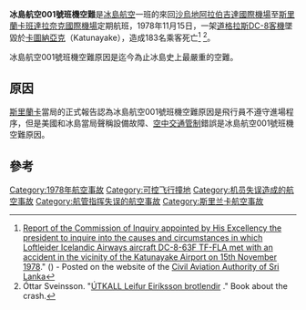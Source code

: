 
{{Infobox Airliner accident
|name             = 冰島航空001號班機空難
|Crash image            = Loftleidir - Icelandic Airlines Douglas DC-8-63CF Haafke.jpg
|Image caption          = 与失事客机相似的DC-8
|Date             = 1978年11月15日
|Type             = [[可控飛行撞地|可控飛行撞地]]
|Site             = {{SRI}}{{link-en|卡图那雅克|Katunayake}}
|coordinates      =
|Aircraft_type    = [[道格拉斯DC-8|道格拉斯DC-8]]
|aircraft_name    =
|Operator         = [[冰島航空|冰島航空]]（Icelandic Airlines，为[[加鲁达印尼航空|加鲁达印尼航空]]运营）
|Tail Number      = TF-FLA
|Origin           = {{SAU}}[[吉達國際機場|吉達國際機場]]
|stopover         =
|stopover0        =
|stopover1        =
|stopover2        =
|stopover3        =
|last_stopover    =
|Destination      = {{SRI}}[[班達拉奈克國際機場|班達拉奈克國際機場]]
|Passengers       = 249
|Crew             = 13
|Injuries         = 32
|Fatalities       = 183
|Survivors        = 79
}}

'''冰島航空001號班機空難'''是[[冰島航空|冰島航空]]一班的來回[[沙烏地阿拉伯|沙烏地阿拉伯]][[吉達國際機場|吉達國際機場]]至[[斯里蘭卡|斯里蘭卡]][[班達拉奈克國際機場|班達拉奈克國際機場]]定期航班，1978年11月15日，一架[[道格拉斯DC-8|道格拉斯DC-8]][[客機|客機]]墜毀於[[卡圖納亞克|卡圖納亞克]]（Katunayake），造成183名乘客死亡<ref>[http://www.caa.lk/pdf/accident_reports/Icelandic_Airways_aircraft_TF-FLA.pdf Report of the Commission of Inquiry appointed by His Excellency the president to inquire into the causes and circumstances in which Loftleider Icelandic Airways aircraft DC-8-63F TF-FLA met with an accident in the vicinity of the Katunayake Airport on 15th November 1978]." () - Posted on the website of the [[Civil_Aviation_Authority_of_Sri_Lanka|Civil Aviation Authority of Sri Lanka]]</ref>
<ref>Óttar Sveinsson. "[http://bokatidindi.oddi.is/listi/bokavefur/bokatidindi_ytarlegt.php?b_id=4385&argangur=2006 ÚTKALL Leifur Eiríksson brotlendir] {{Wayback|url=http://bokatidindi.oddi.is/listi/bokavefur/bokatidindi_ytarlegt.php?b_id=4385&argangur=2006 |date=20131109164323 }}." Book about the crash.</ref>。


冰島航空001號班機空難原因是迄今為止冰島史上最嚴重的空難。

==原因==
[[斯里蘭卡|斯里蘭卡]]當局的正式報告認為冰島航空001號班機空難原因是飛行員不遵守進場程序，但是美國和冰島當局聲稱設備故障、[[空中交通管制|空中交通管制]]錯誤是冰島航空001號班機空難原因。

==參考==
<references/>
{{1978年航空事故}}
[[Category:1978年航空事故|Category:1978年航空事故]]
[[Category:可控飞行撞地|Category:可控飞行撞地]]
[[Category:机员失误造成的航空事故|Category:机员失误造成的航空事故]]
[[Category:航管指挥失误的航空事故|Category:航管指挥失误的航空事故]]
[[Category:斯里兰卡航空事故|Category:斯里兰卡航空事故]]